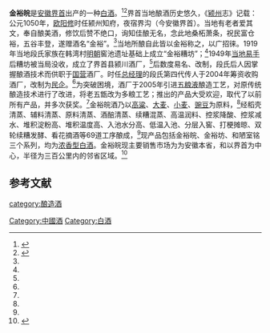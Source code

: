 {{Unreliable sources|time=2021-04-09T13:03:32+00:00}}
{{Tone|time=2021-04-09T13:03:32+00:00}}
{{中国非物质文化遗产 
| 级别 = 省
|名称 = 金裕皖酒酿造技艺
|子项 =
|图片 = 
|申报地区或单位 = [[界首|界首]]
|序号 = 4
|编号项目 = Ⅷ-91
|登录时间 = 2017年
|备注 = 第五批省级非遗项目
|分类 = 传统技艺
|省区市 = 安徽省
}}
'''金裕皖'''是[[安徽|安徽]][[界首|界首]]出产的一种[[中国烧酒|白酒]]。<ref name=js>{{cite web|url=http://www.cinn.cn/pphd/201907/t20190716_215574_wap.html |title=非遗技艺守匠心 百年传承金裕坊|language=Zh-hans|date=2019-07-16}}</ref><ref name=js2>{{cite web|url=https://www.chinaqw.com/m/zhwh/2020/04-26/254836.shtml |title=非遗技艺守匠心 不惧巷深香自飘|language=Zh-hans|date=2020-04-26}}</ref>界首当地酿酒历史悠久，《[[颍州|颍州]]志》记载：公元1050年，[[欧阳修|欧阳修]]时任颍州知府，夜宿界沟（今安徽界首）。当地有老者爱其文，奉自酿美酒，修饮后赞不绝口，询知佳酿无名，念此地桑柘萧条，祝民富仓裕，五谷丰登，遂赠酒名“金裕”。<ref name=js2/>当地所酿自此皆以金裕称之，以广招徕。1919年当地段氏家族在韩湾村[[明朝|明朝]]窖池遗址基础上成立“金裕糟坊”；<ref name=js/>1949年[[第二次国共内战|当地易手]]后糟坊被当局没收，成立了界首县颍川酒厂，<ref name=js/>后数度易名、改制，段氏后人因掌握酿酒技术而供职于[[国营|国营]]酒厂。时任[[总经理|总经理]]的段氏第四代传人于2004年筹资收购酒厂，改制为[[民企|民企]]。<ref name=js/>为突破困境，酒厂于2005年引进[[五粮液|五粮液]]酿造工艺，对原传统酿造技术进行了改进，将老五甑改为多粮工艺；推出的产品大受欢迎，取代了以前所有产品，并多次获奖。<ref name=js/>金裕皖酒乃以[[高粱|高粱]]、[[大麦|大麦]]、[[小麦|小麦]]、[[豌豆|豌豆]]为原料，<ref name=js2/>经稻壳清蒸、辅料清蒸、原料清蒸、酒醅清蒸、续糟混蒸、高温润料、控浆降酸、控浆减水、堆积淀粉高、堆积温度高、入池水分高、低温入池、分层入窖、打梗摊晾、双轮续糟发酵、看花摘酒等69道工序酿成，<ref name=js2/>现产品包括金裕皖、金裕坊、和陋室铭三个系列，均为[[浓香型白酒|浓香型白酒]]。金裕皖现主要销售市场为为安徽本省，和以界首为中心，半径为三百公里内的邻省区域。<ref name=js3>{{cite web|url=https://m.sohu.com/n/483870911/ |title=简装酒：让他峰回路转的大未来|language=Zh-hans|date=2021-03-20}}</ref>

==参考文献==
{{reflist}}
{{中華酒文化}}

[[category:酿造酒|category:酿造酒]]
[[Category:中國酒|Category:中國酒]]
[[Category:白酒|Category:白酒]]